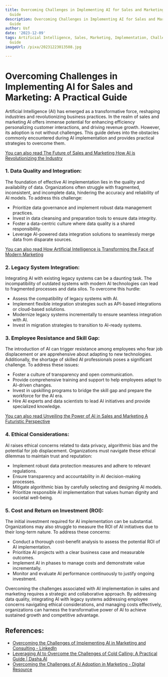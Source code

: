 ```yaml
---
title: Overcoming Challenges in Implementing AI for Sales and Marketing A Practical
  Guide
description: Overcoming Challenges in Implementing AI for Sales and Marketing A Practical
  Guide
author: Usf
date: '2023-12-09'
tags: Artificial Intelligence, Sales, Marketing, Implementation, Challenges, Practical
  Guide
imageUrl: /pixa/20231223013508.jpg

---
```

# Overcoming Challenges in Implementing AI for Sales and Marketing:  A Practical Guide

Artificial Intelligence (AI) has emerged as a transformative force, reshaping industries and revolutionizing business practices. In the realm of sales and marketing AI offers immense potential for enhancing efficiency personalizing  customer interactions, and driving revenue  growth. However, its adoption is not without challenges. This  guide  delves into the  obstacles commonly encountered during  AI implementation and provides practical strategies to overcome  them.

[You can also read The Future of Sales and  Marketing How AI is Revolutionizing the Industry](The%20Future%20of%20Sales%20and%20Marketing%20How%20AI%20is%20Revolutionizing%20the%20Industry)


### 1.  Data Quality and Integration:

The foundation of effective AI implementation lies in the quality and availability of data. Organizations often struggle with fragmented,  inconsistent, and  incomplete  data, hindering the accuracy and reliability of  AI  models. To address this challenge:

- Prioritize data governance and implement robust data management practices.
- Invest in data cleansing and preparation tools to ensure data integrity.
- Foster  a data-centric culture where data  quality is a shared responsibility.
- Leverage AI-powered data  integration solutions  to seamlessly merge data from disparate sources.

[You can also read  How Artificial  Intelligence  is Transforming the Face of Modern Marketing](How%20Artificial%20Intelligence%20is%20Transforming%20the%20Face%20of%20Modern%20Marketing)


### 2. Legacy System Integration:

Integrating AI with existing  legacy systems can be a daunting task.  The incompatibility of outdated systems with modern AI technologies can lead to fragmented processes and data silos. To overcome this  hurdle:

- Assess the compatibility of legacy  systems with AI.
- Implement flexible integration  strategies such as API-based  integrations or cloud-based solutions.
- Modernize legacy systems incrementally to ensure seamless integration  with AI.
- Invest in migration strategies to transition to AI-ready systems.

### 3. Employee Resistance and Skill Gap:

The introduction of AI can trigger resistance among employees who fear job displacement or are apprehensive about adapting to new technologies. Additionally, the shortage of skilled  AI professionals poses a significant  challenge. To address these issues:

- Foster a culture of transparency and open communication.
- Provide comprehensive training and support to  help employees adapt to AI-driven changes.
- Invest in upskilling programs to bridge the skill gap and prepare  the workforce for the AI  era.
- Hire  AI experts and data scientists to lead AI initiatives  and provide specialized knowledge.

[You  can also read Unveiling the Power of AI in Sales  and  Marketing A Futuristic  Perspective](Unveiling%20the%20Power%20of%20AI%20in%20Sales%20and%20Marketing%20A%20Futuristic%20Perspective)


### 4. Ethical Considerations:

AI raises ethical  concerns related  to data privacy, algorithmic bias and the potential for job displacement. Organizations must navigate these ethical dilemmas  to maintain trust and reputation:

- Implement robust data protection measures  and  adhere to relevant regulations.
- Ensure transparency and accountability in AI decision-making processes.
- Mitigate algorithmic bias by carefully selecting and  designing  AI models.
- Prioritize responsible AI implementation that values human dignity and societal well-being.

### 5. Cost and Return on Investment (ROI):

The initial investment required for  AI implementation can be  substantial. Organizations may also struggle to measure the ROI of AI initiatives due to their long-term nature.  To address these concerns:

- Conduct a thorough cost-benefit analysis to assess the potential ROI of  AI implementation.
- Prioritize AI projects with a clear business case and measurable outcomes.
- Implement AI in phases  to manage costs and demonstrate value incrementally.
- Monitor and evaluate  AI performance continuously to justify ongoing investment.

Overcoming the challenges associated with AI implementation in sales and marketing requires a strategic and collaborative approach.  By addressing data quality, integrating AI  with legacy systems addressing employee concerns navigating ethical considerations, and managing costs effectively,  organizations can harness the transformative power of AI to achieve sustained growth and competitive advantage.

## References:
- [Overcoming the Challenges of Implementing AI in Marketing and Consulting - LinkedIn](https://www.linkedin.com/pulse/overcoming-challenges-implementing-ai-marketing-isabella-bedoya)
- [Leveraging AI to Overcome the Challenges of Cold Calling: A Practical Guide | Dasha.AI](https://dasha.ai/en-us/blog/leveraging-ai-to-overcome-the-challenges-of-cold-calling-a-practical-guide)
- [Overcoming the Challenges of AI Adoption in Marketing - Digital Resource](https://www.yourdigitalresource.com/post/overcoming-the-challenges-of-ai-adoption-in-marketing)
